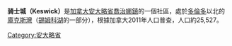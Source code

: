 {{Expand language|time=2016-12-23T05:07:02+00:00}}
{{unreferenced|time=2016-05-16T11:07:57+00:00}}
'''骑士城（Keswick）'''是[[加拿大|加拿大]][[安大略省|安大略省]][[喬治娜鎮|喬治娜鎮]]的一個社區，處於[[多倫多|多倫多]]以北的[[庫克斯灣|庫克斯灣]]（[[錫姆科湖|錫姆科湖]]的一部分），根據加拿大2011年人口普查，人口約25,527。

[[Category:安大略省|Category:安大略省]]